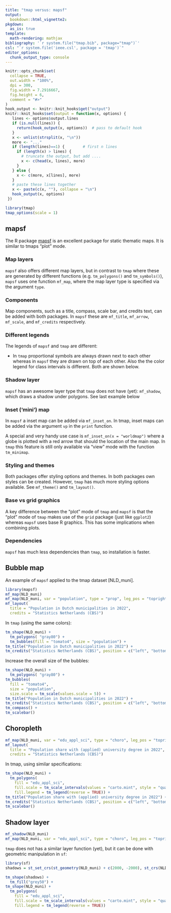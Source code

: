 ```yaml
---
title: "tmap versus: mapsf"
output: 
  bookdown::html_vignette2:
pkgdown:
  as_is: true
template:
  math-rendering: mathjax
bibliography: '`r system.file("tmap.bib", package="tmap")`'
csl: "`r system.file('ieee.csl', package = 'tmap')`"
editor_options: 
  chunk_output_type: console
---
```


```r
knitr::opts_chunk$set(
  collapse = TRUE,
  out.width = "100%",
  dpi = 300,
  fig.width = 7.2916667,
  fig.height = 6,
  comment = "#>"
)
hook_output <- knitr::knit_hooks$get("output")
knitr::knit_hooks$set(output = function(x, options) {
   lines <- options$output.lines
   if (is.null(lines)) {
     return(hook_output(x, options))  # pass to default hook
   }
   x <- unlist(strsplit(x, "\n"))
   more <- "..."
   if (length(lines)==1) {        # first n lines
     if (length(x) > lines) {
       # truncate the output, but add ....
       x <- c(head(x, lines), more)
     }
   } else {
     x <- c(more, x[lines], more)
   }
   # paste these lines together
   x <- paste(c(x, ""), collapse = "\n")
   hook_output(x, options)
 })

```


```r
library(tmap)
tmap_options(scale = 1)
```

## mapsf

The R package [mapsf](https://riatelab.github.io/mapsf/) is an excellent package for static thematic maps. It is similar to tmaps "plot" mode.



### Map layers

`mapsf` also offers different map layers, but in contrast to `tmap` where these are generated by different functions (e.g. `tm_polygons()` and `tm_symbols()`), `mapsf` uses one function `mf_map`, where the map layer type is specified via the argument `type`.


### Components

Map components, such as a title, compass, scale bar, and credits text, can be added with both packages. In `mapsf` these are `mf_title`, `mf_arrow`, `mf_scale`, and `mf_credits` respectively.

### Different legends

The legends of `mapsf` and `tmap` are different:

* In `tmap` proportional symbols are always drawn next to each other whereas in `mapsf` they are drawn on top of each other. Also the the color legend for class intervals is different. Both are shown below.

### Shadow layer

`mapsf` has an awesome layer type that `tmap` does not have (yet): `mf_shadow`, which draws a shadow under polygons. See last example below

### Inset ('mini') map

In `mapsf` a inset map can be added via `mf_inset_on`. In tmap, inset maps can be added via the argument `vp` in the `print` function.

A special and very handy use case is `mf_inset_on(x = "worldmap")` where a globe is plotted with a red arrow that should the location of the main map. In `tmap` this feature is still only available via "view" mode with the function `tm_minimap`.

### Styling and themes

Both packages offer styling options and themes. In both packages own styles can be created. However, `tmap` has much more styling options available. See `mf_theme()` and `tm_layout()`.


### Base vs grid graphics

A key difference between the "plot" mode of `tmap` and `mapsf` is that the "plot" mode of `tmap` makes use of the `grid` package (just like `ggplot2`) whereas `mapsf` uses base R graphics. This has some implications when combining plots.

### Dependencies

`mapsf` has much less dependencies than `tmap`, so installation is faster.

## Bubble map

An example of `mapsf` applied to the tmap dataset [NLD_muni].

```r
library(mapsf)
mf_map(NLD_muni)
mf_map(NLD_muni, var = "population", type = "prop", leg_pos = "topright", add = TRUE)
mf_layout(
  title = "Population in Dutch municipalities in 2022",
  credits = "Statistics Netherlands (CBS)")
```

In `tmap` (using the same colors):

```r
tm_shape(NLD_muni) +
  tm_polygons( "gray80") +
  tm_bubbles(fill = "tomato4", size = "population") +
tm_title("Population in Dutch municipalities in 2022") +
tm_credits("Statistics Netherlands (CBS)", position = c("left", "bottom"))
```

Increase the overall size of the bubbles:


```r
tm_shape(NLD_muni) +
  tm_polygons( "gray80") +
tm_bubbles(
  fill = "tomato4", 
  size = "population",
  size.scale = tm_scale(values.scale = 5)) +
tm_title("Population in Dutch municipalities in 2022") +
tm_credits("Statistics Netherlands (CBS)", position = c("left", "bottom")) +
tm_compass() +
tm_scalebar()
```


## Choropleth

```r
mf_map(NLD_muni, var = "edu_appl_sci", type = "choro", leg_pos = "topright")
mf_layout(
  title = "Population share with (applied) university degree in 2022",
  credits = "Statistics Netherlands (CBS)")
```

In tmap, using similar specifications:

```r
tm_shape(NLD_muni) +
  tm_polygons(
    fill = "edu_appl_sci",
    fill.scale = tm_scale_intervals(values = "carto.mint", style = "quantile", n = 9),
    fill.legend = tm_legend(reverse = TRUE)) +
tm_title("Population share with (applied) university degree in 2022") +
tm_credits("Statistics Netherlands (CBS)", position = c("left", "bottom")) +
tm_scalebar()
```


## Shadow layer

```r
mf_shadow(NLD_muni)
mf_map(NLD_muni, var = "edu_appl_sci", type = "choro", leg_pos = "topright", add = TRUE)
```

`tmap` does not has a similar layer function (yet), but it can be done with geometric manipulation in `sf`:

```r
library(sf)
shadows = st_set_crs(st_geometry(NLD_muni) + c(2000, -2000), st_crs(NLD_muni))

tm_shape(shadows) +
  tm_fill("grey50") +
tm_shape(NLD_muni) +
  tm_polygons(
    fill = "edu_appl_sci",
    fill.scale = tm_scale_intervals(values = "carto.mint", style = "quantile", n = 9),
    fill.legend = tm_legend(reverse = TRUE)) 
```
